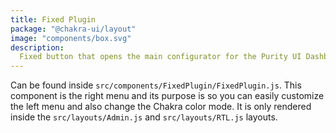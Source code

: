 ```yaml
---
title: Fixed Plugin
package: "@chakra-ui/layout"
image: "components/box.svg"
description:
  Fixed button that opens the main configurator for the Purity UI Dashboard
---
```


Can be found inside `src/components/FixedPlugin/FixedPlugin.js`. This component
is the right menu and its purpose is so you can easily customize the left menu
and also change the Chakra color mode. It is only rendered inside the
`src/layouts/Admin.js` and `src/layouts/RTL.js` layouts.
